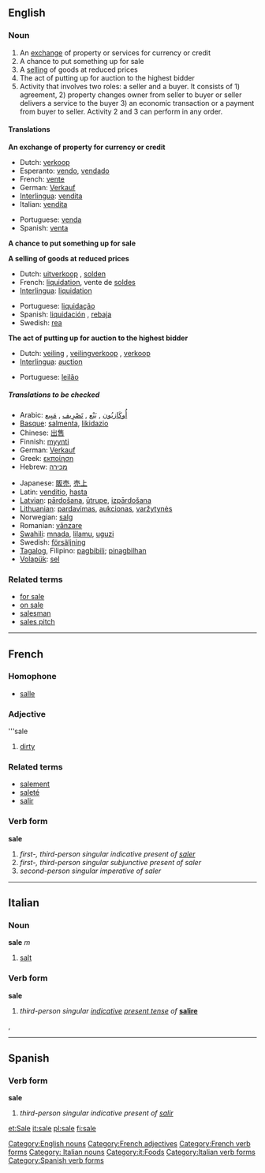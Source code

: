 ==English==

===Noun===
{{en-noun-reg}}

# An [[exchange]] of property or services for currency or credit
# A chance to put something up for sale
# A [[sell]]ing of goods at reduced prices
# The act of putting up for auction to the highest bidder
# Activity that involves two roles: a seller and a buyer. It consists of 1) agreement, 2) property changes owner from seller to buyer or seller delivers a service to the buyer 3) an economic transaction or a payment from buyer to seller. Activity 2 and 3 can perform in any order.

====Translations====
'''An exchange of property for currency or credit'''
{{top}}
*Dutch: [[verkoop]]
*Esperanto: [[vendo]], [[vendado]]
*French: [[vente]] {{f}}
*German: [[Verkauf]]
*[[Interlingua]]: [[vendita]]
*Italian: [[vendita]] {{f}}
{{mid}}
*Portuguese: [[venda]] {{f}}
*Spanish: [[venta]] {{f}}
{{bottom}}

'''A chance to put something up for sale'''
{{top}}
{{mid}}
{{bottom}}

'''A selling of goods at reduced prices'''
{{top}}
*Dutch: [[uitverkoop]] {{m}}, [[solden]] {{m}}
*French: [[liquidation]], vente de [[solde]]s 
*[[Interlingua]]: [[liquidation]]
{{mid}}
*Portuguese: [[liquidação]] {{f}}
*Spanish: [[liquidación]] {{f}}, [[rebaja]] {{f}}
*Swedish: [[rea]]
{{bottom}}

'''The act of putting up for auction to the highest bidder'''
{{top}}
*Dutch: [[veiling]] {{f}}, [[veilingverkoop]] {{m}}, [[verkoop]] {{m}}
*[[Interlingua]]: [[auction]]
{{mid}}
*Portuguese: [[leilão]] {{m}}
{{bottom}}

=====Translations to be checked=====
{{checktrans}}
{{top}}
*Arabic: [[أُوكَازيُون]] , [[بَيْع]] , [[تَصْرِيف]] , [[مَبِيع]] 
*[[Basque]]: [[salmenta]], [[likidazio]]
*Chinese: [[出售]]
*Finnish: [[myynti]]
*German: [[Verkauf]]
*Greek: [[εκποίηση]]
*Hebrew: [[מכירה]]
{{mid}}
*Japanese: [[販売]], [[売上]]
*Latin: [[venditio]], [[hasta]]
*[[Latvian]]: [[pārdošana]], [[ūtrupe]], [[izpārdošana]] 
*[[Lithuanian]]: [[pardavimas]], [[aukcionas]], [[varžytynės]]
*Norwegian: [[salg]]
*Romanian: [[vânzare]] {{f}}
*[[Swahili]]: [[mnada]], [[lilamu]], [[uguzi]]
*Swedish: [[försäljning]] 
*[[Tagalog]], Filipino: [[pagbibili]]; [[pinagbilhan]] 
*[[Volapük]]: [[sel]]
{{bottom}}

===Related terms===
*[[for sale]]
*[[on sale]]
*[[salesman]]
*[[sales pitch]]


[[Category:English nouns]]
----
==French==
===Homophone===
*[[salle]]

===Adjective===
'''sale

#[[dirty]]


===Related terms===
*[[salement]]
*[[saleté]]
*[[salir]]

===Verb form===
'''sale'''

# ''first-, third-person singular indicative present of [[saler]]''
# ''first-, third-person singular subjunctive present of saler''
# ''second-person singular imperative of saler''
[[Category:French adjectives]]
[[Category:French verb forms]]
----
==Italian==
===Noun===
'''sale''' ''m''

#[[salt]]

===Verb form===
'''sale'''

#''third-person singular [[indicative]] [[present tense]] of'' '''[[salire]]'''

[[Category: Italian nouns]], [[Category:it:Foods]]
[[Category:Italian verb forms]]
----
==Spanish==
===Verb form===
'''sale'''

# ''third-person singular indicative present of [[salir]]''
[[Category:Spanish verb forms]]

[[et:Sale]]
[[it:sale]]
[[pl:sale]]
[[fi:sale]]
